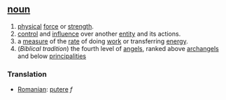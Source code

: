 ==[[noun]]==

# [[physical]] [[force]] or [[strength]].
# [[control]] and [[influence]] over another [[entity]] and its actions.
# a [[measure]] of the [[rate]] of doing [[work]] or transferring [[energy]].
# (''Biblical tradition'') the fourth level of [[angel]]s, ranked above [[archangel]]s and below [[principality|principalities]]

===Translation===
*[[Romanian]]: [[putere]] ''f''